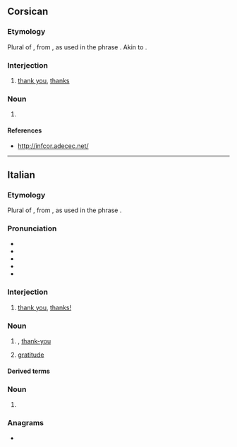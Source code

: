 ==Corsican==

===Etymology===
Plural of {{m|co|grazia||grace}}, from {{inh|co|la|gratia}}, as used in the phrase {{m|la|grātiās agō||I thank; I express thanks}}. Akin to {{cog|it|grazie}}.

===Interjection===
{{head|co|interjection}}

# [[thank you]], [[thanks]]

===Noun===
{{head|co|noun form}}

# {{plural of|co|grazia}}

====References====
* http://infcor.adecec.net/

----

==Italian==

===Etymology===
Plural of {{m|it|grazia||grace}}, from {{inh|it|la|grātia}}, as used in the phrase {{m|la|grātiās agō||I thank; I express thanks}}.

===Pronunciation===
* {{it-IPA|gràtsie}}
* {{audio|it|It-Grazie.oga|Audio (Italy)}}
* {{audio|it|It-grazie.ogg|Audio}}
* {{hyphenation|it|grà|zie}}
* {{rhymes|it|attsje|s=2}}

===Interjection===
{{head|it|interjection}}

# [[thank you]], [[thanks!]]
#: {{ux|it|'''Grazie''' di essere venuti!|'''Thanks''' for coming!|inline=1}}

===Noun===
{{it-noun|m|-}}

# {{l|en|thanks|id=expression of gratitude}}, [[thank-you]] {{gloss|an expression of gratitude}}
#: {{ux|it|Se ne andò senza neppure dirmi '''grazie'''.|He/She went away without even '''thanking''' me.}}
#: {{syn|it|ringraziamento}}
# {{lb|it|uncommon}} [[gratitude]]
#: {{syn|it|gratitudine|riconoscenza}}

====Derived terms====
{{der4
|it|grazie a
|grazie mille
|mille grazie
|grazie molte
|molte grazie
|grazie tante
|tante grazie
|ringraziare
}}

===Noun===
{{head|it|noun form|g=f}}

# {{plural of|it|grazia}}

===Anagrams===
* {{anagrams|it|a=aegirz|zigare}}